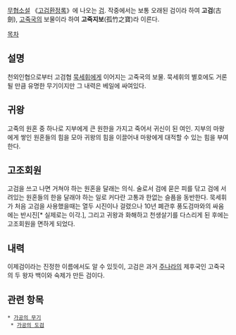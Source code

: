 {{{+1 夷齊劍}}}

[[무협소설]] 《[[고검환정록]]》에 나오는 [[검]]. 작중에서는 보통 오래된 검이라 하여 '''고검'''(古劍), [[고죽]]국의 보물이라 하여 '''고죽지보'''(孤竹之寶)라 이른다.

[[목차]]

== 설명 ==
천외인협으로부터 고검협 [[묵세휘]]에게 이어지는 고죽국의 보물. 묵세휘의 별호에도 거론될 만큼 유명한 무기이지만 그 내력은 베일에 싸여있다.
 
== 귀왕 ==
고죽의 원혼 중 하나로 지부에게 큰 원한을 가지고 죽어서 귀신이 된 여인. 지부의 마왕에게 쌓인 원혼들의 힘을 모아 귀왕의 힘을 이끌어내 마왕에게 대적할 수 있는 힘을 부여한다. 

== 고조회원 ==
고검을 쓰고 나면 거쳐야 하는 원혼을 달래는 의식. 술로서 검에 묻은 피를 닦고 검에 서려있는 원혼들의 한을 달래야 하는 일로 커다란 고통과 한없는 슬픔을 동반한다. 묵세휘가 처음 고검을 사용했을때는 열두 시진이나 걸렸으나 10년 폐관후 풍도검마와의 싸움에는 반시진[* 실제로는 이각.], 그리고 귀왕과 화해하고 천생살기를 다스리게 된 후에는 고조회원을 면하게 되었다.

== 내력 ==
이제검이라는 진정한 이름에서도 알 수 있듯이, 고검은 과거 [[주나라]]의 제후국인 고죽국의 두 왕자 백이와 숙제가 만든 검이다.

== 관련 항목 ==
 * [[가공의 무기]]
  * [[가공의 도검]]
